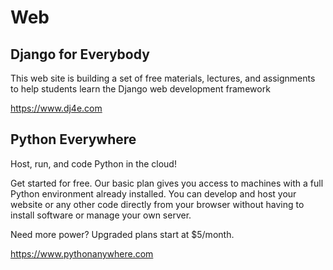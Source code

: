 # Web

## Django for Everybody

This web site is building a set of free materials, lectures, and assignments to help students learn the Django web development framework

<https://www.dj4e.com>


## Python Everywhere


Host, run, and code Python in the cloud!

Get started for free. Our basic plan gives you access to machines with a full Python environment already installed. You can develop and host your website or any other code directly from your browser without having to install software or manage your own server.

Need more power? Upgraded plans start at $5/month. 

<https://www.pythonanywhere.com>
